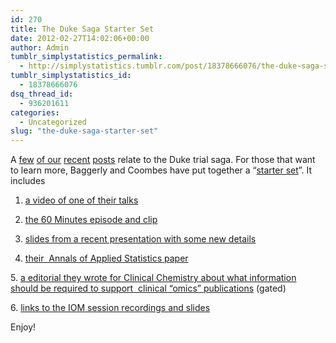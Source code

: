 ```yaml
---
id: 270
title: The Duke Saga Starter Set
date: 2012-02-27T14:02:06+00:00
author: Admin
tumblr_simplystatistics_permalink:
  - http://simplystatistics.tumblr.com/post/18378666076/the-duke-saga-starter-set
tumblr_simplystatistics_id:
  - 18378666076
dsq_thread_id:
  - 936201611
categories:
  - Uncategorized
slug: "the-duke-saga-starter-set"
---
```

A <a href="http://simplystatistics.tumblr.com/post/10068195751/the-duke-saga" target="_blank">few</a> <a href="http://simplystatistics.tumblr.com/post/17563119490/the-duke-clinical-trials-saga-what-really-happened" target="_blank">of our</a> <a href="http://simplystatistics.tumblr.com/post/17370909057/duke-saga-on-60-minutes-this-sunday" target="_blank">recent</a> <a href="http://simplystatistics.tumblr.com/post/17550711561/duke-clinical-trials-saga-on-60-minutes-first" target="_blank">posts</a> relate to the Duke trial saga. For those that want to learn more, Baggerly and Coombes have put together a &#8220;<a href="http://bioinformatics.mdanderson.org/Supplements/ReproRsch-All/Modified/StarterSet/index.html" target="_blank">starter set</a>&#8221;. It includes

1. <a href="http://videolectures.net/cancerbioinformatics2010_baggerly_irrh/" target="_blank">a video of one of their talks</a>

2. <a href="http://www.cbsnews.com/8301-18560_162-57376073/deception-at-duke/" target="_blank">the 60 Minutes episode and clip</a>

3. <a href="http://bioinformatics.mdanderson.org/Supplements/ReproRsch-All/Modified/StarterSet/baggerly_nebraska12.pdf" target="_blank">slides from a recent presentation with some new details</a>

4. <a href="http://arxiv.org/pdf/1010.1092.pdf" target="_blank">their  Annals of Applied Statistics paper</a>

5. <a href="http://www.clinchem.org/content/57/5/688.long" target="_blank">a editorial they wrote for Clinical Chemistry about what information should be required to support  clinical &#8220;omics&#8221; publications</a> (gated)

6. <a href="http://bioinformatics.mdanderson.org/Supplements/ReproRsch-All/Modified/index.html" target="_blank">links to the IOM session recordings and slides</a>

Enjoy!
